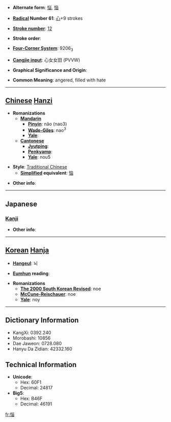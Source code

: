 * '''Alternate form''': [[悩]], [[恼]]

* '''[[Wiktionary:Chinese radical index| Radical]] Number 61''': [[Wiktionary:Chinese radical index 心|心]]+9 strokes

* '''[[Wiktionary:Chinese total strokes index|Stroke number]]''': [[Wiktionary:Chinese total strokes index 12|12]]

* '''Stroke order''': 

* '''[[Wiktionary:Chinese four corner index|Four-Corner System]]''': 9206<sub>3</sub>

* '''[[Wiktionary:Chinese Cangjie index|Cangjie input]]''': 心女女田 (PVVW)

* '''Graphical Significance and Origin''': 

* '''Common Meaning''': angered, filled with hate

----

== [[Chinese]] [[Hanzi]] ==

* '''Romanizations'''
** '''[[Mandarin]]'''
*** '''[[Pinyin]]''': nǎo (nao3)
*** '''[[Wade-Giles]]''': nao<sup>3</sup>
*** '''[[Yale]]''': 
** '''[[Cantonese]]'''
*** '''[[Jyutping]]''':
*** '''[[Penkyamp]]''': 
*** '''[[Yale]]''': nou5

* '''Style''': [[Traditional Chinese]] 
** '''[[Simplified Chinese|Simplified]] equivalent''': [[恼]]

* '''Other info''': 

----

==Japanese==
===[[Kanji]]===
{{kanji|on readings=[[のう]] (nō)|kun readings=[[なやむ]] (nayamu)}}

* '''Other info''':  

----

== [[Korean]] [[Hanja]] ==

* '''[[Hangeul]]''': 뇌

* '''[[Eumhun]] reading''': 

* '''Romanizations'''
** '''[[The 2000 South Korean Revised Romanization|The 2000 South Korean Revised]]''': noe
** '''[[McCune-Reischauer]]''': noe
** '''[[Yale]]''': noy

----

== Dictionary Information ==

* KangXi: 0392.240
* Morobashi: 10856
* Dae Jaweon: 0728.080
* Hanyu Da Zidian: 42332.160

== Technical Information ==

* '''Unicode''':
** Hex: 60F1
** Decimal: 24817
* '''Big5''':
** Hex: B46F
** Decimal: 46191

[[fr:惱]]